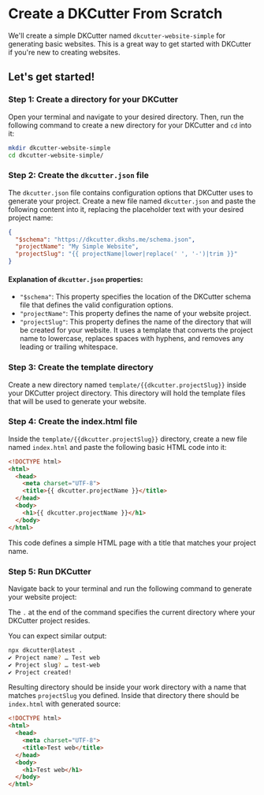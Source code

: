 # Create a DKCutter From Scratch


We'll create a simple DKCutter named `dkcutter-website-simple` for generating basic websites.
This is a great way to get started with DKCutter if you're new to creating websites.

## Let's get started!

<div className="steps">
<Steps>

### Step 1: Create a directory for your DKCutter

Open your terminal and navigate to your desired directory.
Then, run the following command to create a new directory for your DKCutter and `cd` into it:

```bash
mkdir dkcutter-website-simple
cd dkcutter-website-simple/
``` 

### Step 2: Create the `dkcutter.json` file

The `dkcutter.json` file contains configuration options that DKCutter uses to generate your project.
Create a new file named `dkcutter.json` and paste the following content into it, replacing the placeholder text with your desired project name:

```json title="dkcutter.json"
{
  "$schema": "https://dkcutter.dkshs.me/schema.json",
  "projectName": "My Simple Website",
  "projectSlug": "{{ projectName|lower|replace(' ', '-')|trim }}"
}
```

#### Explanation of `dkcutter.json` properties:

- `"$schema"`: This property specifies the location of the DKCutter schema file that defines the valid configuration options.
- `"projectName"`: This property defines the name of your website project.
- `"projectSlug"`: This property defines the name of the directory that will be created for your website.
It uses a template that converts the project name to lowercase, replaces spaces with hyphens, and removes any leading or trailing whitespace.

### Step 3: Create the template directory

Create a new directory named `template/{{dkcutter.projectSlug}}` inside your DKCutter project directory.
This directory will hold the template files that will be used to generate your website.

### Step 4: Create the index.html file

Inside the `template/{{dkcutter.projectSlug}}` directory, create a new file named `index.html`
and paste the following basic HTML code into it:

```html title="index.html"
<!DOCTYPE html>
<html>
  <head>
    <meta charset="UTF-8">
    <title>{{ dkcutter.projectName }}</title>
  </head>
  <body>
    <h1>{{ dkcutter.projectName }}</h1>
  </body>
</html>
```

This code defines a simple HTML page with a title that matches your project name.

### Step 5: Run DKCutter

Navigate back to your terminal and run the following command to generate your website project:

<PackageManagerTabs command="dkcutter@latest ." isExecuted />

The `.` at the end of the command specifies the current directory where your DKCutter project resides.

You can expect similar output:

```bash
npx dkcutter@latest .
✔ Project name? … Test web
✔ Project slug? … test-web
✔ Project created!
```

Resulting directory should be inside your work directory with a name that matches `projectSlug` you defined.
Inside that directory there should be `index.html` with generated source:

```html title="index.html"
<!DOCTYPE html>
<html>
  <head>
    <meta charset="UTF-8">
    <title>Test web</title>
  </head>
  <body>
    <h1>Test web</h1>
  </body>
</html>
```

</Steps>
</div>
